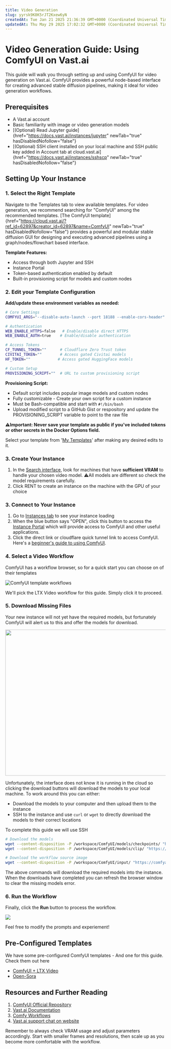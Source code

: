 ```yaml
---
title: Video Generation
slug: yyrsk9K8K5rJT2Kxew6yN
createdAt: Tue Jan 21 2025 21:36:39 GMT+0000 (Coordinated Universal Time)
updatedAt: Thu May 29 2025 17:02:32 GMT+0000 (Coordinated Universal Time)
---
```


# Video Generation Guide: Using ComfyUI on Vast.ai

This guide will walk you through setting up and using ComfyUI for video generation on Vast.ai. ComfyUI provides a powerful node-based interface for creating advanced stable diffusion pipelines, making it ideal for video generation workflows.

## Prerequisites

- A Vast.ai account
- Basic familiarity with image or video generation models
- [(Optional) Read Jupyter guide]{href="https://docs.vast.ai/instances/jupyter" newTab="true" hasDisabledNofollow="false"}
- [(Optional) SSH client installed on your local machine and SSH public key added in Account tab at cloud.vast.ai]{href="https://docs.vast.ai/instances/sshscp" newTab="true" hasDisabledNofollow="false"}&#x20;

## Setting Up Your Instance

### 1. Select the Right Template

Navigate to the Templates tab to view available templates. For video generation, we recommend searching for "ComfyUI" among the recommended templates.  [The ComfyUI template]{href="https://cloud.vast.ai/?ref_id=62897&creator_id=62897&name=ComfyUI" newTab="true" hasDisabledNofollow="false"} provides a powerful and modular stable diffusion GUI for designing and executing advanced pipelines using a graph/nodes/flowchart based interface.

**Template Features:**

- Access through both Jupyter and SSH
- Instance Portal
- Token-based authentication enabled by default
- Built-in provisioning script for models and custom nodes

### 2. **Edit your Template Configuration&#x20;**

**Add/update these environment variables as needed:**

```bash
# Core Settings
COMFYUI_ARGS="--disable-auto-launch --port 18188 --enable-cors-header"         # ComfyUI launch arguments

# Authentication
WEB_ENABLE_HTTPS=false   # Enable/disable direct HTTPS
WEB_ENABLE_AUTH=true    # Enable/disable authentication

# Access Tokens
CF_TUNNEL_TOKEN=""      # Cloudflare Zero Trust token
CIVITAI_TOKEN=""        # Access gated Civitai models
HF_TOKEN=""            # Access gated HuggingFace models

# Custom Setup
PROVISIONING_SCRIPT=""  # URL to custom provisioning script
```

**Provisioning Script:**

- Default script includes popular image models and custom nodes
- Fully customizable - Create your own script for a custom instance
- Must be Bash-compatible and start with `#!/bin/bash`
- Upload modified script to a GitHub Gist or respository and update the PROVISIONING\_SCRIPT variable to point to the raw file

⚠**Important: Never save your template as public if you've included tokens or other secrets in the Docker Options field.**

Select your template from '[My Templates](https://cloud.vast.ai/templates/)' after making any desired edits to it.

### 3. Create Your Instance

1. In the [Search interface](https://cloud.vast.ai/create/), look for machines that have **sufficient VRAM** to handle your chosen video model.  ⚠All models are different so check the model requirements carefully.
2. Click RENT to create an instance on the machine with the GPU of your choice

### 3. Connect to Your Instance

1. Go to [Instances tab](https://cloud.vast.ai/instances/) to see your instance loading
2. When the blue button says "OPEN", click this button to access the [Instance Portal](https://docs.vast.ai/instance-portal) which will provide access to ComfyUI and other useful applications.
3. Click the direct link or cloudflare quick tunnel link to access ComfyUI. Here's a [beginner's guide to using ComfyUI](https://stable-diffusion-art.com/comfyui/).

### 4.  Select a Video Workflow

ComfyUI has a workflow browser, so for a quick start you can choose on of their templates

![ComfyUI template workflows](https://archbee-image-uploads.s3.amazonaws.com/9WtD9F5n1L2IYJxS0qXDd/lX5fx-u9_u5WQ3eS4kL4O_image.png "ComfyUI Workflows")

We'll pick the LTX Video workflow for this guide.  Simply click it to proceed.

### 5. Download Missing Files

Your new instance will not yet have the required models, but fortunately ComfyUI will alert us to this and offer the models for download.

<Image src="https://archbee-image-uploads.s3.amazonaws.com/9WtD9F5n1L2IYJxS0qXDd/LBlwnmJDRFHwMqFDRiTlE_image.png" signedSrc="https://archbee-image-uploads.s3.amazonaws.com/9WtD9F5n1L2IYJxS0qXDd/LBlwnmJDRFHwMqFDRiTlE_image.png" size="54" width="577" height="457" position="center" caption=""></Image>

Unfortunately, the interface does not know it is running in the cloud so clicking the download buttons will download the models to your local machine.  To work around this you can either:&#x20;

- Download the models to your computer and then upload them to the instance
- SSH to the instance and use `curl` or `wget` to directly download the models to their correct locations

To complete this guide we will use SSH

```bash
# Download the models
wget --content-disposition -P /workspace/ComfyUI/models/checkpoints/ "https://huggingface.co/Lightricks/LTX-Video/resolve/main/ltx-video-2b-v0.9.safetensors"
wget --content-disposition -P /workspace/ComfyUI/models/clip/ "https://huggingface.co/comfyanonymous/flux_text_encoders/resolve/main/t5xxl_fp16.safetensors"

# Download the workflow source image
wget --content-disposition -P /workspace/ComfyUI/input/ "https://comfyanonymous.github.io/ComfyUI_examples/ltxv/island.jpg"
```

The above commands will download the required models into the instance.  When the downloads have completed you can refresh the browser window to clear the missing models error.

### 6. Run the Workflow

Finally, click the **Run** button to process the workflow.

![](https://archbee-image-uploads.s3.amazonaws.com/9WtD9F5n1L2IYJxS0qXDd/9DX6xCJBmMCFqsyTFE1f1_image.png)

Feel free to modify the prompts and experiement!

## Pre-Configured Templates

We have some pre-configured ComfyUI templates - And one for this guide.  Check them out here

- [ComfyUI + LTX Video](https://cloud.vast.ai/?ref_id=62897&creator_id=62897&name=ComfyUI%20%2B%20LTX%20Video)
- [Open-Sora](https://cloud.vast.ai/?ref_id=62897&creator_id=62897&name=Open-Sora)

## Resources and Further Reading

1. [ComfyUI Official Repository](https://github.com/comfyanonymous/ComfyUI)
2. [Vast.ai Documentation](https://docs.vast.ai/)
3. [Comfy Workflows](https://comfyworkflows.com/)
4. [Vast.ai support chat on website](https://vast.ai/)

Remember to always check VRAM usage and adjust parameters accordingly. Start with smaller frames and resolutions, then scale up as you become more comfortable with the workflow.
